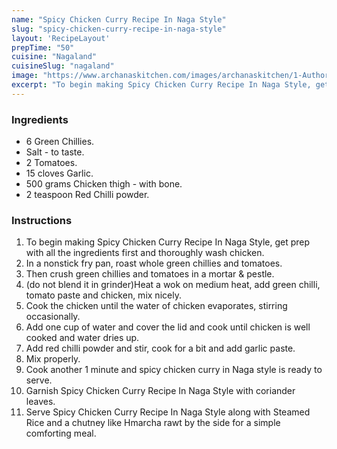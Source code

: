 ---
name: "Spicy Chicken Curry Recipe In Naga Style"
slug: "spicy-chicken-curry-recipe-in-naga-style"
layout: 'RecipeLayout'
prepTime: "50"
cuisine: "Nagaland"
cuisineSlug: "nagaland"
image: "https://www.archanaskitchen.com/images/archanaskitchen/1-Author/usashis-gmail.com/Spicy_chicken_curry_in_Naga_style.jpg"
excerpt: "To begin making Spicy Chicken Curry Recipe In Naga Style, get prep with all the ingredients first and thoroughly wash chicken"
---

### Ingredients

- 6 Green Chillies.
- Salt - to taste.
- 2 Tomatoes.
- 15 cloves Garlic.
- 500 grams Chicken thigh - with bone.
- 2 teaspoon Red Chilli powder.

### Instructions

1. To begin making Spicy Chicken Curry Recipe In Naga Style, get prep with all the ingredients first and thoroughly wash chicken.
1. In a nonstick fry pan, roast  whole green chillies and tomatoes.
1. Then crush green chillies and tomatoes in a mortar & pestle.
1. (do not blend it in grinder)Heat a wok on medium heat, add green chilli, tomato paste and chicken, mix nicely.
1. Cook the chicken until the water of chicken evaporates, stirring occasionally.
1. Add one cup of water and cover the lid and cook until chicken is well cooked and water dries up.
1. Add red chilli powder and stir, cook for a bit and add garlic paste.
1. Mix properly.
1. Cook another 1 minute and spicy chicken curry in Naga style is ready to serve.
1. Garnish Spicy Chicken Curry Recipe In Naga Style with coriander leaves.
1. Serve Spicy Chicken Curry Recipe In Naga Style along with Steamed Rice and a chutney like Hmarcha rawt by the side for a simple comforting meal.
